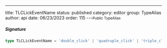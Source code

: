---
title: TLCLickEventName
status: published
category: editor
group: TypeAlias
author: api
date: 06/23/2023
order: 115
---<Small>Public TypeAlias</Small>




##### Signature


```ts
type TLCLickEventName = 'double_click' | 'quadruple_click' | 'triple_click'
```

